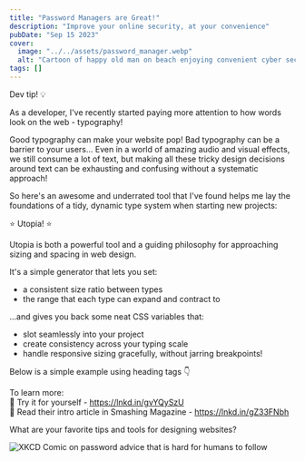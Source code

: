 ```yaml
---
title: "Password Managers are Great!"
description: "Improve your online security, at your convenience"
pubDate: "Sep 15 2023"
cover:
  image: "../../assets/password_manager.webp"
  alt: "Cartoon of happy old man on beach enjoying convenient cyber security"
tags: []
---
```



Dev tip! 💡

As a developer, I've recently started paying more attention to how words look on the web - typography!

Good typography can make your website pop! Bad typography can be a barrier to your users... Even in a world of amazing audio and visual effects, we still consume a lot of text, but making all these tricky design decisions around text can be exhausting and confusing without a systematic approach!

So here's an awesome and underrated tool that I've found helps me lay the foundations of a tidy, dynamic type system when starting new projects:

⭐ Utopia! ⭐

Utopia is both a powerful tool and a guiding philosophy for approaching sizing and spacing in web design.

It's a simple generator that lets you set:

- a consistent size ratio between types
- the range that each type can expand and contract to

...and gives you back some neat CSS variables that:

- slot seamlessly into your project
- create consistency across your typing scale
- handle responsive sizing gracefully, without jarring breakpoints!

Below is a simple example using heading tags 👇

To learn more:  
🔗 Try it for yourself - https://lnkd.in/gvYQySzU  
🔗 Read their intro article in Smashing Magazine - https://lnkd.in/gZ33FNbh

What are your favorite tips and tools for designing websites?

<Image
  src={xkcdCartoon}
  alt="XKCD Comic on password advice that is hard for humans to follow"
/>
